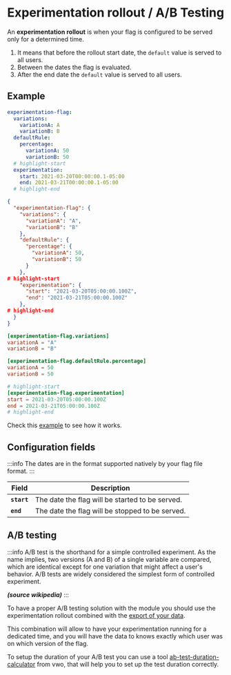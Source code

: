 
# Experimentation rollout / A/B Testing
An **experimentation rollout** is when your flag is configured to be served only for a determined time.

1. It means that before the rollout start date, the `default` value is served to all users.
2. Between the dates the flag is evaluated.
3. After the end date the `default` value is served to all users.

## Example

<Tabs groupId="code">
  <TabItem value="yaml" label="YAML">

```yaml
experimentation-flag:
  variations:
    variationA: A
    variationB: B
  defaultRule:
    percentage:
      variationA: 50
      variationB: 50
  # highlight-start
  experimentation:
    start: 2021-03-20T00:00:00.1-05:00
    end: 2021-03-21T00:00:00.1-05:00
  # highlight-end
```

  </TabItem>
  <TabItem value="json" label="JSON">

```json
{
  "experimentation-flag": {
    "variations": {
      "variationA": "A",
      "variationB": "B"
    },
    "defaultRule": {
      "percentage": {
        "variationA": 50,
        "variationB": 50
      }
    },
# highlight-start
    "experimentation": {
      "start": "2021-03-20T05:00:00.100Z",
      "end": "2021-03-21T05:00:00.100Z"
    },
# highlight-end
  }
}
```

  </TabItem>
  <TabItem value="toml" label="TOML">

```toml
[experimentation-flag.variations]
variationA = "A"
variationB = "B"

[experimentation-flag.defaultRule.percentage]
variationA = 50
variationB = 50

# highlight-start
[experimentation-flag.experimentation]
start = 2021-03-20T05:00:00.100Z
end = 2021-03-21T05:00:00.100Z
# highlight-end
```

  </TabItem>
</Tabs>

Check this [example](https://github.com/thomaspoignant/go-feature-flag/tree/main/examples/rollout_experimentation) to see how it works.

## Configuration fields

:::info
The dates are in the format supported natively by your flag file format.
:::

| Field       | Description                                     |
|-------------|-------------------------------------------------|
| **`start`** | The date the flag will be started to be served. |
| **`end`**   | The date the flag will be stopped to be served. |

## A/B testing

:::info
A/B test is the shorthand for a simple controlled experiment.
As the name implies, two versions (A and B) of a single variable are compared, which are identical except for one variation that might affect a user's behavior.
A/B tests are widely considered the simplest form of controlled experiment.

_**(source wikipedia)**_
:::

To have a proper A/B testing solution with the module you should use the experimentation rollout combined with the [export of your data](../../go_module/data_collection/).

This combination will allow to have your experimentation running for a dedicated time, and you will have the data to knows exactly which user was on which version of the flag.

To setup the duration of your A/B test you can use a tool [ab-test-duration-calculator](https://vwo.com/tools/ab-test-duration-calculator/) from vwo, that will help you to set up the test duration correctly.
